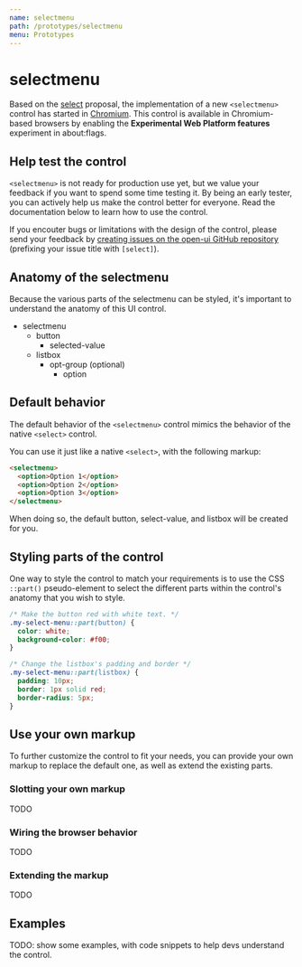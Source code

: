 ```yaml
---
name: selectmenu
path: /prototypes/selectmenu
menu: Prototypes
---
```


# selectmenu

Based on the [select](../components/select) proposal, the implementation of a new `<selectmenu>` control has started in [Chromium](https://chromestatus.com/feature/5737365999976448).
This control is available in Chromium-based browsers by enabling the **Experimental Web Platform features** experiment in about:flags.

## Help test the control

`<selectmenu>` is not ready for production use yet, but we value your feedback if you want to spend some time testing it. By being an early tester, you can actively help us make the control better for everyone. Read the documentation below to learn how to use the control.

If you encouter bugs or limitations with the design of the control, please send your feedback by [creating issues on the open-ui GitHub repository](https://github.com/openui/open-ui/issues) (prefixing your issue title with `[select]`).

## Anatomy of the selectmenu

Because the various parts of the selectmenu can be styled, it's important to understand the anatomy of this UI control.

- selectmenu
  - button
    - selected-value
  - listbox
    - opt-group (optional)
      - option

## Default behavior

The default behavior of the `<selectmenu>` control mimics the behavior of the native `<select>` control.

You can use it just like a native `<select>`, with the following markup:

```html
<selectmenu>
  <option>Option 1</option>
  <option>Option 2</option>
  <option>Option 3</option>
</selectmenu>
```

When doing so, the default button, select-value, and listbox will be created for you.

## Styling parts of the control

One way to style the control to match your requirements is to use the CSS `::part()` pseudo-element to select the different parts within the control's anatomy that you wish to style.

```css
/* Make the button red with white text. */
.my-select-menu::part(button) {
  color: white;
  background-color: #f00;
}

/* Change the listbox's padding and border */
.my-select-menu::part(listbox) {
  padding: 10px;
  border: 1px solid red;
  border-radius: 5px;
}
```

## Use your own markup

To further customize the control to fit your needs, you can provide your own markup to replace the default one, as well as extend the existing parts.

### Slotting your own markup

TODO

### Wiring the browser behavior

TODO

### Extending the markup

TODO

## Examples

TODO: show some examples, with code snippets to help devs understand the control.
